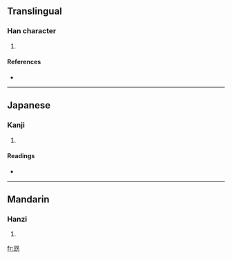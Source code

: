 ==Translingual==

===Han character===
{{Han char|rn=72|rad=日|as=05|sn=9|four=6012<sub>7</sub>|canj=日一大尸 (AMKS)}}

# {{defn|Han|sort=日05}}

====References====
* {{Han ref|kx=0493.230|dkj=13856|dj=0858.030|hdz=21499.010|uh=662E|ud=26158|bh=CEF8|bd=52984}}

----

==Japanese==

===Kanji===
{{ja-kanji|grade=|rs=日05}}

# {{defn|Japanese}}

====Readings====
* {{ja-readings|on=[[しょう]] (shō), [[じゅ]] (ju)|kun=}}

----

==Mandarin==

===Hanzi===
{{cmn-hanzi|pin=[[zòng]] ([[zong4]])|wg=tsung<sup>4</sup>}}

# {{defn|Mandarin}}

[[fr:昮]]